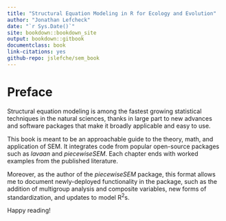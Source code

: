 ```yaml
--- 
title: "Structural Equation Modeling in R for Ecology and Evolution"
author: "Jonathan Lefcheck"
date: "`r Sys.Date()`"
site: bookdown::bookdown_site
output: bookdown::gitbook
documentclass: book
link-citations: yes
github-repo: jslefche/sem_book
---
```


# Preface

Structural equation modeling is among the fastest growing statistical techniques in the natural sciences, thanks in large part to new advances and software packages that make it broadly applicable and easy to use.

This book is meant to be an approachable guide to the theory, math, and application of SEM. It integrates code from popular open-source packages such as *lavaan* and *piecewiseSEM*. Each chapter ends with worked examples from the published literature.

Moreover, as the author of the *piecewiseSEM* package, this format allows me to document newly-deployed functionality in the package, such as the addition of multigroup analysis and composite variables, new forms of standardization, and updates to model R<sup>2</sup>s.

Happy reading!